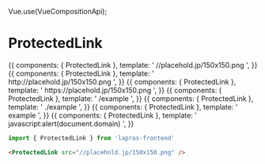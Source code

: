 Vue.use(VueCompositionApi);


<Meta title="ProtectedLink" component={ProtectedLink} />

# ProtectedLink

<Preview>
  <Story name="default">
    {{
      components: { ProtectedLink },
      template: '<ProtectedLink href="//placehold.jp/150x150.png"> //placehold.jp/150x150.png </ProtectedLink>',
    }}
  </Story>
  <Story name="http">
    {{
      components: { ProtectedLink },
      template: '<ProtectedLink href="http://placehold.jp/150x150.png"> http://placehold.jp/150x150.png </ProtectedLink>',
    }}
  </Story>
  <Story name="https">
    {{
      components: { ProtectedLink },
      template: '<ProtectedLink href="https://placehold.jp/150x150.png"> https://placehold.jp/150x150.png </ProtectedLink>',
    }}
  </Story>
  <Story name="absolute path">
    {{
      components: { ProtectedLink },
      template: '<ProtectedLink href="/example"> /example </ProtectedLink>',
    }}
  </Story>
  <Story name="relative path1">
    {{
      components: { ProtectedLink },
      template: '<ProtectedLink href="./example"> ./example </ProtectedLink>',
    }}
  </Story>
  <Story name="relative path2">
    {{
      components: { ProtectedLink },
      template: '<ProtectedLink href="example"> example </ProtectedLink>',
    }}
  </Story>
  <Story name="xss javascript scheme">
    {{
      components: { ProtectedLink },
      template: '<ProtectedLink href="javascript:alert(document.domain)"> javascript:alert(document.domain) </ProtectedLink>',
    }}
  </Story>
</Preview>

```typescript
import { ProtectedLink } from 'lapras-frontend'
```

```html
<ProtectedLink src="//placehold.jp/150x150.png" />
```

<Props of={ProtectedLink} />
